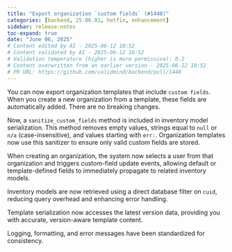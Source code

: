 ```yaml
---
title: "Export organization `custom fields` (#1448)"
categories: [backend, 25.06.01, hotfix, enhancement]
sidebar: release-notes
toc-expand: true
date: "June 06, 2025"
# Content edited by AI - 2025-06-12 10:52
# Content validated by AI - 2025-06-12 10:52
# Validation temperature (higher is more permissive): 0.2
# Content overwritten from an earlier version - 2025-06-12 10:52
# PR URL: https://github.com/validmind/backend/pull/1448
---
```


You can now export organization templates that include `custom fields`. When you create a new organization from a template, these fields are automatically added. There are no breaking changes.

Now, a `sanitize_custom_fields` method is included in inventory model serialization. This method removes empty values, strings equal to `null` or `n/a` (case-insensitive), and values starting with `err:`. Organization templates now use this sanitizer to ensure only valid custom fields are stored.

When creating an organization, the system now selects a user from that organization and triggers custom-field update events, allowing default or template-defined fields to immediately propagate to related inventory models.

Inventory models are now retrieved using a direct database filter on `cuid`, reducing query overhead and enhancing error handling.

Template serialization now accesses the latest version data, providing you with accurate, version-aware template content.

Logging, formatting, and error messages have been standardized for consistency.

<!--- VALIDATION SUMMARY
Content Type: summary (grouped_text)
Validation Status: PASSED
Attempts: 1
Validation Temperature: 0.2
Last Validation: 2025-06-12 10:51:01
Result: The edited content maintains the original intent and details while improving clarity and readability. It effectively summarizes the key changes and enhancements introduced in the update. There are no serious issues present, so the content passes the quality check.

VALIDATION SUMMARY 2
Content Type: summary (deduplicated_text)
Validation Status: PASSED
Attempts: 1
Validation Temperature: 0.2
Last Validation: 2025-06-12 10:51:17
Result: The edited content effectively captures the key updates and improvements from the original content while maintaining clarity and conciseness. It highlights the introduction of the `sanitize_custom_fields` method, the changes in organization creation workflow, the improvements in inventory model retr...

VALIDATION SUMMARY 3
Content Type: summary (edited_text)
Validation Status: PASSED
Attempts: 1
Validation Temperature: 0.2
Last Validation: 2025-06-12 10:51:21
Result: The edited content maintains the original meaning and intent while improving clarity and readability. The changes made are stylistic and do not introduce any errors or significant issues. Therefore, the edited content passes the quality check.

VALIDATION SUMMARY 4
Content Type: summary (grouped_text)
Validation Status: PASSED
Attempts: 1
Validation Temperature: 0.2
Last Validation: 2025-06-12 10:51:01
Result: The edited content maintains the original intent and details while improving clarity and readability. It effectively summarizes the key changes and enhancements introduced in the update. There are no serious issues present, so the content passes the quality check.

VALIDATION SUMMARY 5
Content Type: summary (deduplicated_text)
Validation Status: PASSED
Attempts: 1
Validation Temperature: 0.2
Last Validation: 2025-06-12 10:51:17
Result: The edited content effectively captures the key updates and improvements from the original content while maintaining clarity and conciseness. It highlights the introduction of the `sanitize_custom_fields` method, the changes in organization creation workflow, the improvements in inventory model retr...

VALIDATION SUMMARY 6
Content Type: summary (edited_text)
Validation Status: PASSED
Attempts: 1
Validation Temperature: 0.2
Last Validation: 2025-06-12 10:51:21
Result: The edited content maintains the original meaning and intent while improving clarity and readability. The changes made are stylistic and do not introduce any errors or significant issues. Therefore, the edited content passes the quality check.

VALIDATION SUMMARY 7
Content Type: notes (grouped_text)
Validation Status: PASSED
Attempts: 1
Validation Temperature: 0.2
Last Validation: 2025-06-12 10:51:24
Result: The release notes content is clear and provides a concise explanation of the changes made. It effectively communicates the addition of custom fields to exported organization templates and the benefits of this change. There are no serious issues present, and the content is suitable for release. Appro...

VALIDATION SUMMARY 8
Content Type: notes (deduplicated_text)
Validation Status: PASSED
Attempts: 1
Validation Temperature: 0.2
Last Validation: 2025-06-12 10:51:31
Result: The edited content is clear and concise, effectively conveying the key information from the original content. It maintains the essential details about the inclusion of custom fields in exported organization templates and confirms that there are no breaking changes. The simplification does not omit a...

VALIDATION SUMMARY 9
Content Type: notes (edited_text)
Validation Status: PASSED
Attempts: 1
Validation Temperature: 0.2
Last Validation: 2025-06-12 10:51:33
Result: The edited content is clear and maintains the original meaning. It effectively communicates the update and assures users that there are no breaking changes. There are no serious issues present. The release note passes.

VALIDATION SUMMARY 10
Content Type: summary (grouped_text)
Validation Status: PASSED
Attempts: 1
Validation Temperature: 0.2
Last Validation: 2025-06-12 10:51:01
Result: The edited content maintains the original intent and details while improving clarity and readability. It effectively summarizes the key changes and enhancements introduced in the update. There are no serious issues present, so the content passes the quality check.

VALIDATION SUMMARY 11
Content Type: summary (deduplicated_text)
Validation Status: PASSED
Attempts: 1
Validation Temperature: 0.2
Last Validation: 2025-06-12 10:51:17
Result: The edited content effectively captures the key updates and improvements from the original content while maintaining clarity and conciseness. It highlights the introduction of the `sanitize_custom_fields` method, the changes in organization creation workflow, the improvements in inventory model retr...

VALIDATION SUMMARY 12
Content Type: summary (edited_text)
Validation Status: PASSED
Attempts: 1
Validation Temperature: 0.2
Last Validation: 2025-06-12 10:51:21
Result: The edited content maintains the original meaning and intent while improving clarity and readability. The changes made are stylistic and do not introduce any errors or significant issues. Therefore, the edited content passes the quality check.

VALIDATION SUMMARY 13
Content Type: notes (grouped_text)
Validation Status: PASSED
Attempts: 1
Validation Temperature: 0.2
Last Validation: 2025-06-12 10:51:24
Result: The release notes content is clear and provides a concise explanation of the changes made. It effectively communicates the addition of custom fields to exported organization templates and the benefits of this change. There are no serious issues present, and the content is suitable for release. Appro...

VALIDATION SUMMARY 14
Content Type: notes (deduplicated_text)
Validation Status: PASSED
Attempts: 1
Validation Temperature: 0.2
Last Validation: 2025-06-12 10:51:31
Result: The edited content is clear and concise, effectively conveying the key information from the original content. It maintains the essential details about the inclusion of custom fields in exported organization templates and confirms that there are no breaking changes. The simplification does not omit a...

VALIDATION SUMMARY 15
Content Type: notes (edited_text)
Validation Status: PASSED
Attempts: 1
Validation Temperature: 0.2
Last Validation: 2025-06-12 10:51:33
Result: The edited content is clear and maintains the original meaning. It effectively communicates the update and assures users that there are no breaking changes. There are no serious issues present. The release note passes.

VALIDATION SUMMARY 16
Content Type: title
Validation Status: PASSED
Attempts: 1
Validation Temperature: 0.2
Last Validation: 2025-06-12 10:51:35
Result: The edited content is acceptable. The use of backticks around "custom fields" is a stylistic choice and does not introduce any serious issues. The meaning remains clear and accurate.
--->

